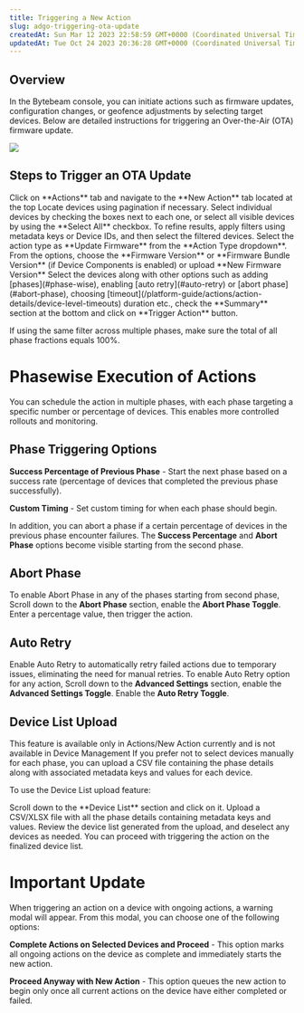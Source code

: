 ```yaml
---
title: Triggering a New Action
slug: adgo-triggering-ota-update
createdAt: Sun Mar 12 2023 22:58:59 GMT+0000 (Coordinated Universal Time)
updatedAt: Tue Oct 24 2023 20:36:28 GMT+0000 (Coordinated Universal Time)
---
```

## Overview
In the Bytebeam console, you can initiate actions such as firmware updates, configuration changes, or geofence adjustments by selecting target devices. Below are detailed instructions for triggering an Over-the-Air (OTA) firmware update.

![](https://usercontent.clueso.io/1f4455e0-789e-4beb-8cd9-4dac96bc47e4/ff4f3197-e7c7-4eea-af21-f4024290f97b/f0639ca8-090e-4777-b7f3-0bd4a4ad5625/images/ca79678d-316c-4451-a592-33698809eabd.gif)


## Steps to Trigger an OTA Update

<Steps> 
<Step title="Access New Action Tab"> Click on **Actions** tab and navigate to the **New Action** tab located at the top </Step> 
<Step title="Select Devices"> Locate devices using pagination if necessary. Select individual devices by checking the boxes next to each one, or select all visible devices by using the **Select All** checkbox. 
<Note>To refine results, apply filters using metadata keys or Device IDs, and then select the filtered devices.</Note> </Step> 
<Step title="Initiate Firmware Update"> Select the action type as **Update Firmware** from the **Action Type dropdown**. From the options, choose the **Firmware Version** or **Firmware Bundle Version** (if Device Components is enabled) or upload **New Firmware Version** </Step> 
<Step title="Fill Details"> Select the devices along with other options such as adding [phases](#phase-wise), enabling [auto retry](#auto-retry) or [abort phase](#abort-phase), choosing [timeout](/platform-guide/actions/action-details/device-level-timeouts) duration etc., check the **Summary** section at the bottom and click on **Trigger Action** button.</Step> 

</Steps>

<Warning>If using the same filter across multiple phases, make sure the total of all phase fractions equals 100%.</Warning>


# <a id="phase-wise"></a>Phasewise Execution of Actions
You can schedule the action in multiple phases, with each phase targeting a specific number or percentage of devices. This enables more controlled rollouts and monitoring.

## Phase Triggering Options
**Success Percentage of Previous Phase** - Start the next phase based on a success rate (percentage of devices that completed the previous phase successfully).

**Custom Timing** - Set custom timing for when each phase should begin.

In addition, you can abort a phase if a certain percentage of devices in the previous phase encounter failures.
<Note>The **Success Percentage** and **Abort Phase** options become visible starting from the second phase.</Note>
## <a id="abort-phase"></a>Abort Phase
To enable Abort Phase in any of the phases starting from second phase,
<Steps> 
<Step title="Access Abort Phase"> Scroll down to the **Abort Phase** section, enable the **Abort Phase Toggle**. </Step> 
<Step title="Set Percentage"> Enter a percentage value, then trigger the action. </Step> 
</Steps>


## <a id="auto-retry"></a>Auto Retry
Enable Auto Retry to automatically retry failed actions due to temporary issues, eliminating the need for manual retries.
To enable Auto Retry option for any action, 
<Steps> 
<Step title="Access Advanced Settings"> Scroll down to the **Advanced Settings** section, enable the **Advanced Settings Toggle**. </Step> 
<Step title="Enable the toggle"> Enable the **Auto Retry Toggle**. </Step> 
</Steps>

## Device List Upload

<Warning>This feature is available only in Actions/New Action currently and is not available in Device Management</Warning>
If you prefer not to select devices manually for each phase, you can upload a CSV file containing the phase details along with associated metadata keys and values for each device.

To use the Device List upload feature:

<Steps> 
<Step title="Access Device List Upload Section"> Scroll down to the **Device List** section and click on it.</Step> 
<Step title="Upload Device List File"> Upload a CSV/XLSX file with all the phase details containing metadata keys and values. </Step> 
<Step title="Review the Device List"> Review the device list generated from the upload, and deselect any devices as needed.</Step>
</Steps>
You can proceed with triggering the action on the finalized device list.

# Important Update

When triggering an action on a device with ongoing actions, a warning modal will appear. From this modal, you can choose one of the following options:

**Complete Actions on Selected Devices and Proceed** - This option marks all ongoing actions on the device as complete and immediately starts the new action.

**Proceed Anyway with New Action** - This option queues the new action to begin only once all current actions on the device have either completed or failed.
